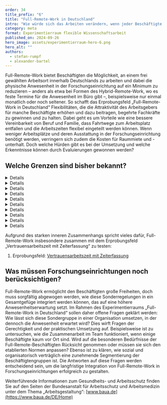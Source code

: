```yaml
---
order: 34
title_prefix: "6"
title: "Full-Remote-Work in Deutschland"
intro: "Wie würde sich das Arbeiten verändern, wenn jeder Beschäftigte seinen Arbeitsort frei wählen könnte? Dieses Szenario untersucht das Erprobungsfeld „Full-Remote-Work in Deutschland“. Ermittelt werden soll dabei, wie viel Freiheit möglich und sinnvoll ist und welche Hürden es für Forschungseinrichtungen bei der Umsetzung gibt."
category: meta
format: Experimentierraum flexible Wissenschaftsarbeit
published_on: 2024-09-26
hero_image: assets/experimentierraum-hero-6.png
hero_alt: ""
authors:
  - stefan-rumpf
  - alexander-bartel
---
```


<Leadin>Full-Remote-Work</Leadin> bietet Beschäftigten die Möglichkeit, an einem frei gewählten Arbeitsort innerhalb Deutschlands zu arbeiten und dabei die physische Anwesenheit in der Forschungseinrichtung auf ein Minimum zu reduzieren – anders als etwa bei Formen des Hybrid-Remote-Work, wo es feste Termine für die Anwesenheit im Büro gibt –, beispielsweise nur einmal monatlich oder noch seltener. So schafft das Erprobungsfeld „Full-Remote-Work in Deutschland“ Flexibilitäten, die die Attraktivität des Arbeitsgebers für manche Beschäftigte erhöhen und dazu beitragen, begehrte Fachkräfte zu gewinnen und zu halten. Dabei geht es um Vorteile wie eine bessere Vereinbarkeit von Beruf und Familie, dass Fahrtwege zum Arbeitsplatz entfallen und die Arbeitszeiten flexibel eingeteilt werden können. Wenn weniger Arbeitsplätze und deren Ausstattung in der Forschungseinrichtung benötigt werden, verringern sich zudem die Kosten für Raummiete und -unterhalt. Doch welche Hürden gibt es bei der Umsetzung und welche Erkenntnisse können durch Evaluierungen gewonnen werden?

## Welche Grenzen sind bisher bekannt?

<DetailsGroup>

  <Details summary="Arbeitsrechtliche Grenzen">

    Nicht bekannt. Arbeitsschutzgesetz und Arbeitszeitgesetz gelten auch bei Remote Work. Deren Einhaltung und Kontrolle ist fern des betrieblichen Arbeitsplatzes aber vermutlich schwieriger als bei den anderen Erprobungsfeldern. Der Schutz durch die gesetzliche Unfallversicherung hat den selben Umfang wie am Arbeitsplatz in der Forschungseinrichtung (Voraussetzung: Full Remote muss vertraglich vereinbart sein).

  </Details>

  <Details summary="Technische Grenzen">

  Full-Remote-Work setzt eine hohe Arbeitsfähigkeit und sehr geringe Störanfälligkeit voraus, da keine kurzfristige Hilfe ermöglicht werden kann, zum Beispiel durch die lokale IT-Abteilung.

  </Details>

  <Details summary="Prozessuale Grenzen">

  Die Tätigkeit muss sich für Full-Remote-Work eignen (ggf. sind sensible Daten nur am Arbeitsplatz im Büro einsehbar, ist Arbeit im Labor oder am Großgerät erforderlich etc.)

  - Arbeitsvertragliche Differenzierungen im Rahmen der organisatorischen „Zuordnung“: Welcher Arbeitsort steht beispielsweise im Arbeitsvertrag?
  - Außerplanmäßige Anreise aus der Full-Remote-Arbeit zum Dienstort: Dies erfordert beispielsweise die Klärung von Regeln für Dienstreisen und den regulären Arbeitsweg.
  - Ist für Personen mit Full-Remote-Stellen eine Erweiterung der Technik oder des Mobiliars notwendig?
  - Wie können Arbeits- und Ruhezeiten zwecks Einhaltung der gesetzlichen Vorgaben effizient kontrolliert werden?

  Diese Aspekte müssten im Rahmen einer Gesamtbetriebsvereinbarung, Betriebsvereinbarung oder eines Einzelvertrags geklärt werden.

  </Details>

  <Details summary="Führungs- und teambezogene Grenzen">

  Umgang der Führungskraft mit unterschiedlichen Präsenzen und Notwendigkeiten der kurzfristigen Verfügbarkeit vor Ort

  - Die Führungskraft muss auch „digital“ führen können.
  - Wahrnehmung der „Gleichbehandlung“ innerhalb der Forschungseinrichtungen oder Teams

  </Details>

  <Details summary="Kulturelle Grenzen">

  Potenzielle Spannungen zwischen Teammitgliedern und Führungskräften aufgrund der erhöhten Anforderungen, die sich durch Full- Remote-Stellen ergeben, z. B. bei der internen Kommunikation oder kurzfristigen Verfügbarkeit vor Ort

  </Details>

  <Details summary="Steuerrechtliche Grenzen">

  Da die ortsungebundene Arbeit hier im Inland erfolgt, keine grundsätzliche steuerliche Relevanz. Für die Absetzbarkeit von Reisen als beruflich bedingte oder privat induzierte Reisen muss jedoch definiert sein, was als Dienstreise gilt und was nicht (s. prozessuale Grenzen)

  </Details>

  <Details summary="Sozialversicherungsrechtliche Grenzen">

  Da die ortsungebundene Arbeit hier im Inland erfolgt, keine sozialversicherungsrechtliche Relevanz

  </Details>

  <Details summary="Tarifvertragliche Grenzen">

  Nicht bekannt

  </Details>

  <Details summary="Gesundheitliche Grenzen">

  Nicht bekannt

  </Details>

  <Details summary="Sonstige Hürden/Grenzen">

  Solange die Full-Remote-Stelle innerhalb Deutschlands ausgeübt wird, sind keine sonstigen Hürden/Grenzen bekannt.

  </Details>

</DetailsGroup>

<Callout title="Zu welchen anderen Erprobungsfeldern besteht ein enger Bezug?">

Aufgrund des starken inneren Zusammenhangs spricht vieles dafür, Full-Remote-Work insbesondere zusammen mit dem Erprobungsfeld „Vertrauensarbeitszeit mit Zeiterfassung“ zu testen:

1. Erprobungsfeld: [Vertrauensarbeitszeit mit Zeiterfassung](/vertrauensarbeitszeit-mit-zeiterfassung/)

</Callout>

## Was müssen Forschungseinrichtungen noch berücksichtigen?

Full-Remote-Work ermöglicht den Beschäftigten große Freiheiten, doch muss sorgfältig abgewogen werden, wie diese Sonderregelungen in ein Gesamtgefüge integriert werden können, das auf eine höhere Anwesenheitserwartung setzt. Im Rahmen des Experimentierraums „Full-Remote-Work in Deutschland“ sollen daher offene Fragen geklärt werden: Wie lässt sich diese Sondergruppe in einer Organisation umsetzen, in der dennoch die Anwesenheit erwartet wird? Dies wirft Fragen der Gerechtigkeit und der praktischen Umsetzung auf. Beispielsweise ist zu untersuchen, wie die Zusammenarbeit im Team funktioniert, wenn einige Beschäftigte kaum vor Ort sind. Wird auf die besonderen Bedürfnisse der Full-Remote-Beschäftigten Rücksicht genommen oder müssen sie sich den etablierten Normen anpassen? Ebenso ist zu klären, wie sozial und organisatorisch verträglich eine zunehmende Segmentierung der Beschäftigtengruppen ist. Die Antworten auf diese Fragen werden entscheidend sein, um die langfristige Integration von Full-Remote-Work in Forschungseinrichtungen erfolgreich zu gestalten.

<Callout>

Weiterführende Informationen zum Gesundheits- und Arbeitsschutz finden Sie auf den Seiten der Bundesanstalt für Arbeitsschutz und Arbeitsmedizin unter dem Thema „Arbeitsgestaltung“: [www.baua.de](https://www.baua.de/DE/Home)

</Callout>
